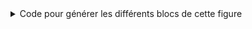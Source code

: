 <details>

<summary>
Code pour générer les différents blocs de cette figure
</summary>



<details>

<summary>
Code pour générer la figure principale
</summary>


```ojs
// Voir plus bas 👇️ les arrays utilisés
// Animation faite avec le Scrubber ci-dessous
lineplot = Plot.plot({
    y: {
        grid: true,
        label: "Nombre d'inscrits"
    },
    x: {
        label: "Date",
        domain: [new Date("2023-01-10"), new Date("2023-12-09")]
    },
    color: {
        range: Object.values(color_mapping_events),
        domain: Object.keys(color_mapping_events),
        label: "Type d'événement"
    }, 
    marginLeft: 50,
    marks: [
        Plot.line(
          serie_contacts_complete.filter((d) => new Date(d.date) < scrubber_lineplot), {
            x: "date", y: "mail",
            stroke: "#6886bb",
            tip: "xy"
            }),
        Plot.crosshairX(serie_contacts_complete, {
            x: (d) => new Date(d.date), y: "mail", stroke: "red"
            }),
        Plot.dot(
          serie_contacts_complete.filter((d) => new Date(d.date) < scrubber_lineplot),
          Plot.pointerX({x: (d) => new Date(d.date), y: "mail", stroke: "red"})),
        Plot.dot(serie_contacts.filter((d) => new Date(d.date) < scrubber_lineplot), {
            x: "date", y: "mail",
            stroke: "#6886bb",
            fill: "#6886bb",
            title: "Effectif"
            }),
        Plot.tickX(events_data_figure1_b, {
            x: (d) => new Date(d.date), text: html``,
            stroke: "type",
            opacity: 0.1,
            color: "x",
            tip: true
            }),            
        Plot.axisX(events_data_figure1_b, {
            x: (d) => new Date(d.date),
            text: "",
            color: "type"
            }),
    ]
})
```

</details>

<details>

<summary>
Code pour générer le `Scrubber` pour animer cette figure
</summary>


```ojs
//| output: false
//| eval: false
viewof scrubber_lineplot = Scrubber(dates_2023, {
  autoplay: true,
  loop: false,
  format: date => date.toLocaleString("en", {month: "long", day: "numeric"})
})
```

```ojs
//| echo: false
scrubber_lineplot = new Date("2023-12-10")
```

</details>


<details>

<summary>
Code pour générer la bande sous la figure principale
</summary>


```ojs
warm_strip = Plot.plot({ //<1>
  height: 40,
  marginLeft: 50,
  color: {
    scheme: "ylorrd",
    },
  marks: [
    Plot.crosshair(serie_contacts_complete, {
      x: (d) => new Date(d.date),
      strokeOpacity: 0.2,
      fill: "mail",
      interval: d3.utcDay.every(3),
      inset: 0 // no gaps
    }),
    Plot.barX(serie_contacts_complete, {
      x: (d) => new Date(d.date),
      strokeOpacity: 0.2,
      fill: "mail",
      interval: d3.utcDay.every(3),
      inset: 0 // no gaps
    })
  ]
})
```
1. Inspired from https://observablehq.com/@observablehq/plot-warming-stripes

</details>


<details>

<summary>
Code pour générer le sélecteur d'événements
</summary>


```ojs
viewof events_chosen_figure1 = Inputs.checkbox(
    unique(events.map(d => d.type)),
    {
        value: unique(events.map(d => d.type)),
        format: x => html`<span style="text-transform: capitalize; border-bottom: solid 4px ${color_mapping_events[x]}; margin-bottom: -2px;">${x}</span>`
    }
)
```

</details>

<details>

<summary>
Code pour générer la table interactive
</summary>



```ojs
table_events = Inputs.table(
    events_data_figure1_b,
    {
        columns: ["date", "event", "type"],
        header: {
            date: "Date",
            event: "Evénement du réseau",
            type: "Type d'événement"
        },
        format: {
            type: (x) => html`
            <span style="text-transform: capitalize; display: inline-flex; align-items: center;">
    <span style="border-bottom: solid 1px ${color_mapping_events[x]}; margin-bottom: -2px;">${x}</span>
    <span style="width: 10px; height: 10px; margin-left: 5px; background-color: ${color_mapping_events[x]};"></span>
    </span>
            `,
        event: (x) => html`<a ${links_website_ssphub[x] !== undefined ? `href="${links_website_ssphub[x]}" target="_blank"` : ''}>${x}</a>`
        }
    })
```

</details>



</details>
